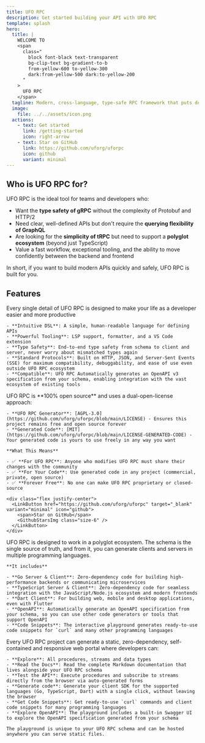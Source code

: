 ```yaml
---
title: UFO RPC
description: Get started building your API with UFO RPC
template: splash
hero:
  title: |
    WELCOME TO
    <span
      class="
        block font-black text-transparent
        bg-clip-text bg-gradient-to-b
        from-yellow-600 to-yellow-300
        dark:from-yellow-500 dark:to-yellow-200
      "
    >
      UFO RPC
    </span>
  tagline: Modern, cross-language, type-safe RPC framework that puts developer experience first
  image:
    file: ../../assets/icon.png
  actions:
    - text: Get started
      link: /getting-started
      icon: right-arrow
    - text: Star on GitHub
      link: https://github.com/uforg/uforpc
      icon: github
      variant: minimal
---
```



## Who is UFO RPC for?

UFO RPC is the ideal tool for teams and developers who:

- Want the **type safety of gRPC** without the complexity of Protobuf and HTTP/2
- Need clear, well-defined APIs but don't require the **querying flexibility of GraphQL**
- Are looking for the **simplicity of tRPC** but need to support a **polyglot ecosystem** (beyond just TypeScript)
- Value a fast workflow, exceptional tooling, and the ability to move confidently between the backend and frontend

In short, if you want to build modern APIs quickly and safely, UFO RPC is built for you.

## Features

<CardGrid stagger>
  <Card title="DX first" icon="laptop">
    Every single detail of UFO RPC is designed to make your life as a developer easier and more productive
    
    - **Intuitive DSL**: A simple, human-readable language for defining APIs
    - **Powerful Tooling**: LSP support, formatter, and a VS Code extension
    - **Type Safety**: End-to-end type safety from schema to client and server, never worry about mismatched types again
    - **Standard Protocols**: Built on HTTP, JSON, and Server-Sent Events (SSE) for maximum compatibility, debuggability, and ease of use even outside UFO RPC ecosystem
    - **Compatible**: UFO RPC Automatically generates an OpenAPI v3 specification from your schema, enabling integration with the vast ecosystem of existing tools
  </Card>
  <Card title="Open Source" icon="seti:json">
    UFO RPC is **100% open source** and uses a dual-open-license approach:

    - **UFO RPC Generator**: [AGPL-3.0](https://github.com/uforg/uforpc/blob/main/LICENSE) - Ensures this project remains free and open source forever
    - **Generated Code**: [MIT](https://github.com/uforg/uforpc/blob/main/LICENSE-GENERATED-CODE) - Your generated code is yours to use freely in any way you want
    
    **What This Means**

    - ✅ **For UFO RPC**: Anyone who modifies UFO RPC must share their changes with the community
    - ✅ **For Your Code**: Use generated code in any project (commercial, private, open source)
    - ✅ **Forever Free**: No one can make UFO RPC proprietary or closed-source

    <div class="flex justify-center">
      <LinkButton href="https://github.com/uforg/uforpc" target="_blank" variant="minimal" icon="github">
        <span>Star on GitHub</span>
        <GithubStarsImg class="size-6" />
      </LinkButton>
    </div>
  </Card>
  <Card title="Cross language" icon="pencil">
    UFO RPC is designed to work in a polyglot ecosystem. The schema is the single source of truth, and from it, you can generate clients and servers in multiple programming languages.

    **It includes**
    
    - **Go Server & Client**: Zero-dependency code for building high-performance backends or communicating microservices
    - **TypeScript Server & Client**: Zero-dependency code for seamless integration with the JavaScript/Node.js ecosystem and modern frontends
    - **Dart Client**: For building web, mobile and desktop applications, even with Flutter
    - **OpenAPI**: Automatically generate an OpenAPI specification from your schema, so you can use other code generators or tools that support OpenAPI
    - **Code Snippets**: The interactive playground generates ready-to-use code snippets for `curl` and many other programming languages
  </Card>
  <Card title="Interactive Playground" icon="seti:html">
    Every UFO RPC project can generate a static, zero-dependency, self-contained and responsive web portal where developers can:

    - **Explore**: All procedures, streams and data types
    - **Read the Docs**: Read the complete Markdown documentation that lives alongside your UFO RPC schema
    - **Test the API**: Execute procedures and subscribe to streams directly from the browser via auto-generated forms
    - **Generate code**: Generate your client SDK for the supported languages (Go, TypeScript, Dart) with a single click, without leaving the browser
    - **Get Code Snippets**: Get ready-to-use `curl` commands and client code snippets for many programming languages
    - **Explore OpenAPI**: The playground includes a built-in Swagger UI to explore the OpenAPI specification generated from your schema

    The playground is unique to your UFO RPC schema and can be hosted anywhere you can serve static files.
  </Card>
</CardGrid>
